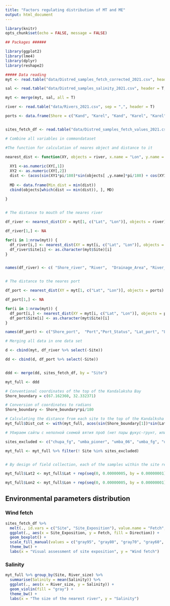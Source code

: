 ```yaml
---
title: "Factors regulating distribution of MT and ME"
output: html_document
---
```


```r
library(knitr)
opts_chunk$set(echo = FALSE, message = FALSE)
```

```r
## Packages ######

library(ggplot2)
library(lme4)
library(dplyr)
library(reshape2)

```

```r
##### Data reading
myt <- read.table("data/Distred_samples_fetch_corrected_2021.csv", header = T, sep = ",")

sal <- read.table("data/Distred_samples_salinity_2021.csv", header = T, sep = ",")

myt <- merge(myt, sal, all = T)

river <- read.table("data/Rivers_2021.csv", sep = ",", header = T)

ports <- data.frame(Shore = c("Kand", "Karel", "Kand", "Karel", "Karel"), Port = c("Kandalaksha", "Vitino", "Umba", "Chupa", "Sredny"), Status = c("Active", "Active", "Abandoned", "Abandoned", "Abandoned" ), Lat = c(67.137283, 67.076570,  66.677970, 66.269964, 66.294178), Lon = c(32.407995, 32.333630, 34.357655, 33.069534, 33.640656))


sites_fetch_df <- read.table("data/Distred_samples_fetch_values_2021.csv", sep = ",", header = T)

```

```r
# Combine all variables in commondataset

#The function for calculation of neares object and distance to it  

nearest_dist <- function(XY, objects = river, x.name = "Lon", y.name = "Lat"){
  
  XY1 <-as.numeric(XY[,1])
  XY2 <- as.numeric(XY[,2])
  dist <- (acos(sin(XY1*pi/180)*sin(objects[ ,y.name]*pi/180) + cos(XY1*pi/180)*cos(objects[ ,y.name]*pi/180)*cos(XY2*pi/180 - objects[ ,x.name]*pi/180)) * 6371)
  
  MD <- data.frame(Min_dist = min(dist))
  cbind(objects[which(dist == min(dist)), ], MD)
  
}


# The distance to mouth of the neares river 

df_river <- nearest_dist(XY = myt[1, c("Lat", "Lon")], objects = river)

df_river[1,] <- NA

for(i in 1:nrow(myt)) {
  df_river[i,] <- nearest_dist(XY = myt[i, c("Lat", "Lon")], objects = river)
  df_river$Site[i] <- as.character(myt$Site)[i]
}


names(df_river) <- c( "Shore_river", "River",  "Drainage_Area", "River_size", "Lat_river", "Lon_river", "Min_dist_river", "Site" )


# The distance to the neares port 

df_port <- nearest_dist(XY = myt[1, c("Lat", "Lon")], objects = ports)

df_port[1,] <- NA

for(i in 1:nrow(myt)) {
  df_port[i,] <- nearest_dist(XY = myt[i, c("Lat", "Lon")], objects = ports)
  df_port$Site[i] <- as.character(myt$Site)[i]
}

names(df_port) <- c("Shore_port",  "Port","Port_Status", "Lat_port", "Lon_port", "Min_dist_port", "Site")

# Merging all data in one data set

d <- cbind(myt, df_river %>% select(-Site))

dd <- cbind(d, df_port %>% select(-Site))


ddd <- merge(dd, sites_fetch_df, by = "Site")

myt_full <- ddd

```

```r
# Сonventional coordinates of the top of the Kandalaksha Bay
Shore_boundary = c(67.162360, 32.332371)

# Conversion of coordinates to radians
Shore_boundary <- Shore_boundary*pi/180

# Calculating the distance from each site to the top of the Kandalksha bay
myt_full$Dist_cut <- with(myt_full, acos(sin(Shore_boundary[1])*sin(Lat*pi/180) + cos(Shore_boundary[1])*cos(Lat*pi/180)*cos(Shore_boundary[2] - Lon*pi/180))) * 6371


```

```r
# Убираем сайты с неполной схемой вятия проб (нет пары фукус-грунт, или какой-нибудь другой сбой в схеме взятия проб)

sites_excluded <- c("chupa_fg", "umba_pioner", "umba_06", "umba_fg", "umba_sovhoz", "umba_kamni", "umba_bridge", "umba_pikut", "padan", "porya", "Vor5", "Ovech", "oenij", "Korg", "Mat", "Mal", "salnij", "Lubch", "kanal",  "Vor4", "Vor2", "Kurt", "Ryazh4", "Ryazh5", "Youzh")

myt_full <- myt_full %>% filter(! Site %in% sites_excluded) 


# By design of field collection, each of the samples within the site received equal coordinates. To analyze the presence of spatial autocorrelations (Moran's I test), it is necessary that there are no zero distances between units. For this purpose, the coordinates of five of the six samples in each site were formally changed to the minimum possible value of the coordinates.       

myt_full$Lat2 <- myt_full$Lat + rep(seq(0, 0.00000005, by = 0.00000001), nrow(myt_full)/6)

myt_full$Lon2 <- myt_full$Lon + rep(seq(0, 0.00000005, by = 0.00000001), nrow(myt_full)/6)


```


## Environmental parameters distribution

### Wind fetch
```r

sites_fetch_df %>% 
  melt(., id.vars = c("Site", "Site_Exposition"), value.name = "Fetch", variable.name = "Direction") %>%
  ggplot(., aes(x = Site_Exposition, y = Fetch, fill = Direction)) + 
  geom_boxplot() + 
  scale_fill_manual(values = c("gray95", "gray80", "gray70", "gray60", "gray40")) + 
  theme_bw() +
  labs(x = "Visual assessment of site exposition", y = "Wind fetch")

```

### Salinity

```r
myt_full %>% group_by(Site, River_size) %>% 
  summarise(Salinity = mean(Salinity)) %>% 
  ggplot(., aes(x = River_size, y = Salinity)) + 
  geom_violin(fill = "gray") +
  theme_bw() +
  labs(x = "The size of the nearest river", y = "Salinity")
  
```




